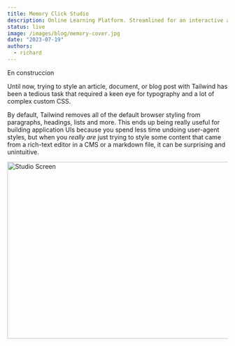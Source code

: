 ```yaml
---
title: Memory Click Studio
description: Online Learning Platform. Streamlined for an interactive and engaging educational experience across diverse subjects
status: live
image: /images/blog/memory-cover.jpg
date: "2023-07-19"
authors:
  - richard
---
```


<Callout>En construccion </Callout>

Until now, trying to style an article, document, or blog post with Tailwind has been a tedious task that required a keen eye for typography and a lot of complex custom CSS.

By default, Tailwind removes all of the default browser styling from paragraphs, headings, lists and more. This ends up being really useful for building application UIs because you spend less time undoing user-agent styles, but when you _really are_ just trying to style some content that came from a rich-text editor in a CMS or a markdown file, it can be surprising and unintuitive.

<Image
  src="/images/blog/memory-studio.jpg"
  width="718"
  height="404"
  alt="Studio Screen"
/>